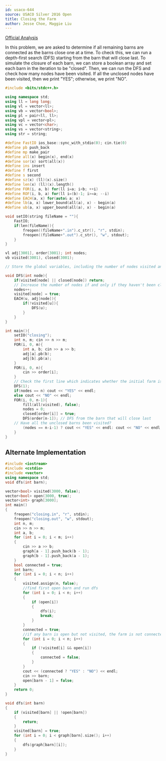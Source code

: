 ```yaml
---
id: usaco-644
source: USACO Silver 2016 Open
title: Closing the Farm
author: Jesse Choe, Maggie Liu
---
```


[Official Analysis](http://www.usaco.org/current/data/sol_closing_silver_open16.html)

In this problem, we are asked to determine if all remaining barns are connected as the barns close one at a time. To check this, we can run a depth-first search (DFS) starting from the barn that will close last. To simulate the closure of each barn, we can store a boolean array and set each barn in the iteration to be "closed". Then, we can run the DFS and check how many nodes have been visited. If all the unclosed nodes have been visited, then we print "YES"; otherwise, we print "NO".

<LanguageSection>

<CPPSection>

```cpp
#include <bits/stdc++.h>

using namespace std;
using ll = long long;
using vl = vector<ll>;
using vb = vector<bool>;
using pl = pair<ll, ll>;
using vpl = vector<pl>;
using vc = vector<char>;
using vs = vector<string>;
using str = string;

#define FastIO ios_base::sync_with_stdio(0); cin.tie(0)
#define pb push_back
#define mp make_pair
#define all(x) begin(x), end(x)
#define sor(x) sort(all(x))
#define ins insert
#define f first
#define s second
#define sz(x) (ll)(x).size()
#define len(x) (ll)(x).length()
#define FOR(i, a, b) for(ll i=a; i<b; ++i)
#define ROF(i, b, a) for(ll i=(b)-1; i>=a; --i)
#define EACH(a, x) for(auto& a: x)
#define lb(a, x) lower_bound(all(a), x) - begin(a)
#define ub(a, x) upper_bound(all(a), x) - begin(a)

void setIO(string fileName = ""){
	FastIO;
	if(len(fileName)){
		freopen((fileName+".in").c_str(), "r", stdin);
		freopen((fileName+".out").c_str(), "w", stdout);
	}
}

vl adj[3001], order(3001); int nodes;
vb visited(3001), closed(3001);

// Store the global variables, including the number of nodes visited and the boolean closed array.

void DFS(int node){
    if(visited[node] || closed[node]) return;
    // Increase the number of nodes if and only if they haven't been closed.
    nodes++;
    visited[node] = true;
    EACH(u, adj[node]){
        if(!visited[u]){
            DFS(u);
        }
    }
}

int main(){
    setIO("closing");
    int n, m; cin >> n >> m;
    FOR(i, 0, m){
        int a, b; cin >> a >> b;
        adj[a].pb(b);
        adj[b].pb(a);
    }
    FOR(i, 0, n){
        cin >> order[i];
    }
    // Check the first line which indicates whether the initial farm is fully connected.
    DFS(1);
    if(nodes == n) cout << "YES" << endl;
    else cout << "NO" << endl;
    FOR(i, 0, n-1){
        fill(all(visited), false);
        nodes = 0;
        closed[order[i]] = true;
        DFS(order[n-1]); // DFS from the barn that will close last
	// Have all the unclosed barns been visited?
        (nodes == n-i-1) ? cout << "YES" << endl: cout << "NO" << endl;
    }
}
```

## Alternate Implementation

```cpp
#include <iostream>
#include <cstdio>
#include <vector>
using namespace std;
void dfs(int barn);

vector<bool> visited(3000, false);
vector<bool> open(3000, true);
vector<int> graph[3000];
int main() 
{
    freopen("closing.in", "r", stdin);
    freopen("closing.out", "w", stdout);
    int n, m;
    cin >> n >> m;
    int a, b;
    for (int i = 0; i < m; i++)
    {
        cin >> a >> b;
        graph[a - 1].push_back(b - 1);
        graph[b - 1].push_back(a - 1);
    }
    bool connected = true;
    int barn;
    for (int i = 0; i < n; i++)
    {
        visited.assign(n, false);
        //find first open barn and run dfs
        for (int i = 0; i < n; i++)
        {
            if (open[i])
            {
                dfs(i);
                break;
            }
        }
        connected = true;
        //if any barn is open but not visited, the farm is not connected
        for (int i = 0; i < n; i++)
        {
            if (!visited[i] && open[i])
            {
                connected = false;
            }
        }
        cout << (connected ? "YES" : "NO") << endl;
        cin >> barn;
        open[barn - 1] = false;
    }
    return 0;
}

void dfs(int barn)
{
    if (visited[barn] || !open[barn])
    {
        return;
    }
    visited[barn] = true;
    for (int i = 0; i < graph[barn].size(); i++)
    {
        dfs(graph[barn][i]);
    }
}
```

</CPPSection>

</LanguageSection>
